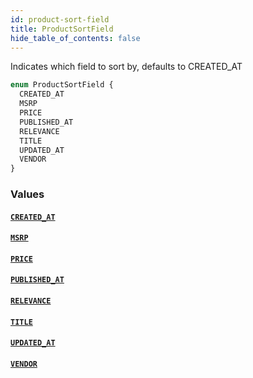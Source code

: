 ```yaml
---
id: product-sort-field
title: ProductSortField
hide_table_of_contents: false
---
```



Indicates which field to sort by, defaults to CREATED_AT

```graphql
enum ProductSortField {
  CREATED_AT
  MSRP
  PRICE
  PUBLISHED_AT
  RELEVANCE
  TITLE
  UPDATED_AT
  VENDOR
}
```


### Values

#### [`CREATED_AT`](#)




#### [`MSRP`](#)




#### [`PRICE`](#)




#### [`PUBLISHED_AT`](#)




#### [`RELEVANCE`](#)




#### [`TITLE`](#)




#### [`UPDATED_AT`](#)




#### [`VENDOR`](#)






